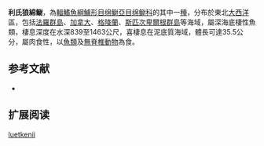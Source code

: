 {{Speciesbox
| name = 利氏狼綿鳚
| image = Lycodes luetkenii.jpg
| status = NE
| status_system = IUCN3.1
| genus = Lycodes
| species = luetkenii
| authority = [[Collett|Collett]], 1880
| synonyms = *''Lycodes luetkeni''<br /><small>Collett, 1880</small>''
}}

'''利氏狼綿鳚'''，為[[輻鰭魚綱|輻鰭魚綱]][[鱸形目|鱸形目]][[绵鳚亞目|绵鳚亞目]][[绵鳚科|绵鳚科]]的其中一[[種|種]]，分布於東北[[大西洋|大西洋]]區，包括[[法羅群島|法羅群島]]、[[加拿大|加拿大]]、[[格陵蘭|格陵蘭]]、[[斯匹次卑爾根群島|斯匹次卑爾根群島]]等海域，屬深海底棲性魚類，棲息深度在水深839至1463公尺，喜棲息在泥底質海域，體長可達35.5公分，屬肉食性，以[[魚類|魚類]]及[[無脊椎動物|無脊椎動物]]為食。

==参考文献==
*{{FishBase_species|genus=Lycodes|species=luetkenii|year=2011|month=12}}

== 扩展阅读 ==
{{refbegin}}
{{wikispecies-inline|Lycodes luetkenii|利氏狼綿鳚}}
{{refend}}
{{Taxonbar|from=Q2115691}}

[[Category:狼绵鳚属|luetkenii]]


{{鱸形目小作品}}